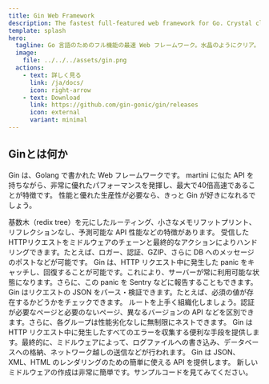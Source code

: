 ```yaml
---
title: Gin Web Framework
description: The fastest full-featured web framework for Go. Crystal clear.
template: splash
hero:
  tagline: Go 言語のためのフル機能の最速 Web フレームワーク。水晶のようにクリア。
  image:
    file: ../../../assets/gin.png
  actions:
    - text: 詳しく見る
      link: /ja/docs/
      icon: right-arrow
    - text: Download
      link: https://github.com/gin-gonic/gin/releases
      icon: external
      variant: minimal
---
```



## Ginとは何か

Gin は、Golang で書かれた Web フレームワークです。 martini に似た API を持ちながら、非常に優れたパフォーマンスを発揮し、最大で40倍高速であることが特徴です。 性能と優れた生産性が必要なら、きっと Gin が好きになれるでしょう。

<CardGrid>
	<Card title="高速" icon="rocket">
		基数木（redix tree）を元にしたルーティング、小さなメモリフットプリント、リフレクションなし、予測可能な API 性能などの特徴があります。
	</Card>
	<Card icon="seti:plan" title="ミドルウェアのサポート">
		受信したHTTPリクエストをミドルウェアのチェーンと最終的なアクションによりハンドリングできます。たとえば、ロガー、認証、GZIP、さらに DB へのメッセージのポストなどが可能です。
	</Card>
	<Card icon="seti:lock" title="クラッシュフリー">
		Gin は、HTTP リクエスト中に発生した panic をキャッチし、回復することが可能です。これにより、サーバーが常に利用可能な状態になります。さらに、この panic を Sentry などに報告することもできます。
	</Card>
	<Card icon="approve-check-circle" title="JSON のバリデーション">
		Gin はリクエストの JSON をパース・検証できます。たとえば、必須の値が存在するかどうかをチェックできます。
	</Card>
	<Card icon="puzzle" title="ルートのグループ化">
		ルートを上手く組織化しましょう。認証が必要なページと必要のないページ、異なるバージョンの API などを区別できます。さらに、各グループは性能劣化なしに無制限にネストできます。
	</Card>
	<Card icon="open-book" title="エラーの管理">
		Gin は HTTP リクエスト中に発生したすべてのエラーを収集する便利な手段を提供します。最終的に、ミドルウェアによって、ログファイルへの書き込み、データベースへの格納、ネットワーク越しの送信などが行われます。
	</Card>
	<Card icon="seti:json" title="レンダリングのビルトイン">
		Gin は JSON、XML、HTML のレンダリングのための簡単に使える API を提供します。
	</Card>
	<Card icon="seti:html" title="拡張可能">
		新しいミドルウェアの作成は非常に簡単です。サンプルコードを見てみてください。
	</Card>
</CardGrid>


 
